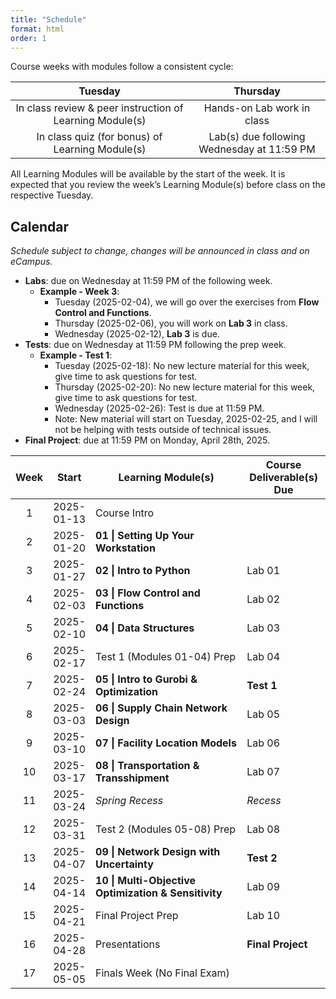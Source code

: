 ```yaml
---
title: "Schedule"
format: html
order: 1
---
```


Course weeks with modules follow a consistent cycle:

| Tuesday                                                  | Thursday                                   |
|:--------------------------------------------------------:|:------------------------------------------:|
| In class review & peer instruction of Learning Module(s) | Hands-on Lab work in class                 |
| In class quiz (for bonus) of Learning Module(s)          | Lab(s) due following Wednesday at 11:59 PM |

::: {.callout-tip}
All Learning Modules will be available by the start of the week. It is expected that you review the week's Learning Module(s) before class on the respective Tuesday.
:::

## Calendar

*Schedule subject to change, changes will be announced in class and on eCampus.*

- **Labs**: due on Wednesday at 11:59 PM of the following week.
  - **Example - Week 3**:
    - Tuesday (2025-02-04), we will go over the exercises from **Flow Control and Functions**.
    - Thursday (2025-02-06), you will work on **Lab 3** in class.
    - Wednesday (2025-02-12), **Lab 3** is due.
- **Tests**: due on Wednesday at 11:59 PM following the prep week.
  - **Example - Test 1**:
    - Tuesday (2025-02-18): No new lecture material for this week, give time to ask questions for test.
    - Thursday (2025-02-20): No new lecture material for this week, give time to ask questions for test.
    - Wednesday (2025-02-26): Test is due at 11:59 PM. 
    - Note: New material will start on Tuesday, 2025-02-25, and I will not be helping with tests outside of technical issues.
- **Final Project**: due at 11:59 PM on Monday, April 28th, 2025.

::: {.column-body-outset}
| Week | Start      | Learning Module(s)                                   | Course Deliverable(s) Due |
|:----:|:----------:|------------------------------------------------------|---------------------------|
| 1    | 2025-01-13 | Course Intro                                         |                           |
| 2    | 2025-01-20 | **01 \| Setting Up Your Workstation**                |                           |
| 3    | 2025-01-27 | **02 \| Intro to Python**                            | Lab 01                    |
| 4    | 2025-02-03 | **03 \| Flow Control and Functions**                 | Lab 02                    |
| 5    | 2025-02-10 | **04 \| Data Structures**                            | Lab 03                    |
| 6    | 2025-02-17 | Test 1 (Modules 01-04) Prep                          | Lab 04                    |
| 7    | 2025-02-24 | **05 \| Intro to Gurobi & Optimization**             | **Test 1**                |
| 8    | 2025-03-03 | **06 \| Supply Chain Network Design**                | Lab 05                    |
| 9    | 2025-03-10 | **07 \| Facility Location Models**                   | Lab 06                    |
| 10   | 2025-03-17 | **08 \| Transportation & Transshipment**             | Lab 07                    |
| 11   | 2025-03-24 | *Spring Recess*                                      | *Recess*                  |
| 12   | 2025-03-31 | Test 2 (Modules 05-08) Prep                          | Lab 08                    |
| 13   | 2025-04-07 | **09 \| Network Design with Uncertainty**            | **Test 2**                |
| 14   | 2025-04-14 | **10 \| Multi-Objective Optimization & Sensitivity** | Lab 09                    |
| 15   | 2025-04-21 | Final Project Prep                                   | Lab 10                    |
| 16   | 2025-04-28 | Presentations                                        | **Final Project**         |
| 17   | 2025-05-05 | Finals Week (No Final Exam)                          |                           |
:::
